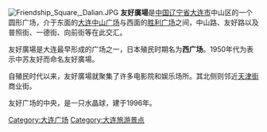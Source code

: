 {{unreferenced|time=2013-04-29T10:17:28+00:00}}
[[Image:Friendship_Square,_Dalian.JPG|thumb]]
'''友好廣場'''是[[中国|中国]][[辽宁省|辽宁省]][[大连市|大连市]]中山区的一个圆形广场，介于东面的[[大连中山广场|大连中山广场]]与西面的[[胜利广场_(大连)|胜利广场]]之间，中山路、友好路以及普照街、一德街、向前街等在此交汇。

友好廣場是大连最早形成的广场之一，日本殖民时期名为'''西广场'''。1950年代为表示中苏友好而命名友好廣場。

自殖民时代以来，友好廣場就聚集了许多电影院和娱乐场所。其北侧则邻近[[天津街_(大连)|天津街]]商业街。

友好广场的中央，是一只水晶球，建于1996年。

[[Category:大连广场|Category:大连广场]]
[[Category:大连旅游景点|Category:大连旅游景点]]